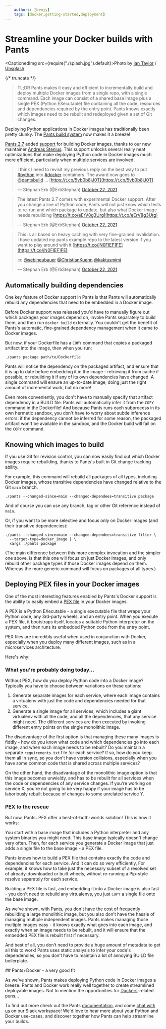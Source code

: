 ```yaml
---
    authors: [benjy]
    tags: [docker,getting-started,deployment]
---
```


# Streamline your Docker builds with Pants

<CaptionedImg src={require("./splash.jpg").default}>Photo by [Ian Taylor](https://unsplash.com/@carrier_lost?utm_source=ghost&utm_medium=referral&utm_campaign=api-credit) / [Unsplash](https://unsplash.com/?utm_source=ghost&utm_medium=referral&utm_campaign=api-credit)</CaptionedImg>

{/* truncate */}

> TL;DR Pants makes it easy and efficient to incrementally build and deploy multiple Docker images from a single repo, with a single command. Each image can consist of a shared base image plus a single PEX (Python EXecutable) file containing all the code, resources and dependencies required by the entry point. Pants knows exactly which images need to be rebuilt and redeployed given a set of Git changes.

Deploying Python applications in Docker images has traditionally been pretty clunky. The [Pants build system](https://www.pantsbuild.org/) now makes it a breeze!

[Pants 2.7](../2021-09-27-introducing-pants-2-7/index.mdx) added [support](../2021-09-28-docker-support/index.mdx) for building Docker images, thanks to our new maintainer [Andreas Stenius](../2021-09-14-meet-our-newest-maintainer-andreas-stenius/index.mdx). This support unlocks several really neat optimizations that make deploying Python code in Docker images much more efficient, particularly when multiple services are involved.

> I think I need to revisit my previous reply on the best way to put [#python](https://twitter.com/hashtag/python?src=hash&ref_src=twsrc%5Etfw) into [#docker](https://twitter.com/hashtag/docker?src=hash&ref_src=twsrc%5Etfw) containers. The award now goes to [@pantsbuild](https://twitter.com/pantsbuild?ref_src=twsrc%5Etfw) ... [https://t.co/5vb0b8jJ0T](https://t.co/5vb0b8jJ0T)
>
> — Stephan Erb (@ErbStephan) [October 22, 2021](https://twitter.com/ErbStephan/status/1451475076545761294?ref_src=twsrc%5Etfw)

> The latest Pants 2.7 comes with experimental Docker support. After you change a line of Python code, Pants will not just know which tests to re-run and which package to update, but also what Docker image needs rebuilding [https://t.co/eErV8g3Urg](https://t.co/eErV8g3Urg)
>
> — Stephan Erb (@ErbStephan) [October 22, 2021](https://twitter.com/ErbStephan/status/1451475079574048794?ref_src=twsrc%5Etfw)

> This is all based on heavy caching with very fine-grained invalidation. I have updated my pants example repo to the latest version if you want to play around with it [https://t.co/jN0FIEF1FE](https://t.co/jN0FIEF1FE)
>
> cc [@sebineubauer](https://twitter.com/sebineubauer?ref_src=twsrc%5Etfw) [@ChristianKuehn](https://twitter.com/ChristianKuehn?ref_src=twsrc%5Etfw) [@kaktusmimi](https://twitter.com/kaktusmimi?ref_src=twsrc%5Etfw)
>
> — Stephan Erb (@ErbStephan) [October 22, 2021](https://twitter.com/ErbStephan/status/1451475081859846144?ref_src=twsrc%5Etfw)

## Automatically building dependencies

One key feature of Docker support in Pants is that Pants will automatically rebuild any dependencies that need to be embedded in a Docker image.

Before Docker support was released you'd have to manually figure out which packages your images depend on, invoke Pants separately to build them, and then run `docker build` externally. You couldn't get the benefit of Pants's automatic, fine-grained dependency management when it came to Docker images.

But now, if your Dockerfile has a `COPY` command that copies a packaged artifact into the image, then when you run:

```text
./pants package path/to/Dockerfile
```

Pants will notice the dependency on the packaged artifact, and ensure that it is up to date before embedding it in the image - retrieving it from cache if possible, or rebuilding it if any of its own dependencies have changed. A single command will ensure an up-to-date image, doing just the right amount of incremental work, but no more!

Even more conveniently, you don't have to manually specify that artifact dependency in a BUILD file. Pants will automatically infer it from the `COPY` command in the Dockerfile! And because Pants runs each subprocess in its own hermetic sandbox, you don't have to worry about subtle inference errors: if the dependency cannot be inferred for some reason, the packaged artifact won't be available in the sandbox, and the Docker build will fail on the `COPY` command.

## Knowing which images to build

If you use Git for revision control, you can now easily find out which Docker images require rebuilding, thanks to Pants's built in Git change tracking ability.

For example, this command will rebuild all packages of all types, including Docker images, whose transitive dependencies have changed relative to the Git `main` branch.

```text
./pants --changed-since=main --changed-dependees=transitive package
```

And of course you can use any branch, tag or other Git reference instead of `main`.

Or, if you want to be more selective and focus only on Docker images (and their transitive dependencies):

```text
./pants --changed-since=main --changed-dependees=transitive filter \
  --target-type=docker_image | \
  xargs ./pants package
```

(The main difference between this more complex invocation and the simpler one above, is that this one will focus on just Docker images, and only rebuild other package types if those Docker images depend on them. Whereas the more generic command will focus on packages of all types.)

## Deploying PEX files in your Docker images

One of the most interesting features enabled by Pants's Docker support is the ability to easily embed a [PEX file](https://www.pantsbuild.org/docs/pex-files) in your Docker images.

A PEX is a Python EXecutable - a single executable file that wraps your Python code, any 3rd-party wheels, and an entry point. When you execute a PEX file, it bootstraps itself, locates a suitable Python interpreter on the system, and then runs its embedded Python code from the entry point.

PEX files are incredibly useful when used in conjunction with Docker, especially when you deploy many different images, such as in a microservices architecture.

Here's why:

### What you're probably doing today...

Without PEX, how do you deploy Python code into a Docker image? Typically you have to choose between variations on these options:

1.  Generate separate images for each service, where each image contains a virtualenv with just the code and dependencies needed for that service.
2.  Generate a single image for all services, which includes a giant virtualenv with all the code, and all the dependencies, that any service might need. The different services are then executed by invoking different entry points on the single monolithic image.

The disadvantage of the first option is that managing these many images is fiddly - how do you know what code and which dependencies go into each image, and when each image needs to be rebuilt? Do you maintain a separate `requirements.txt` file for each service? If so, how do you keep them all in sync, so you don't have version collisions, especially when you have some common code that is shared across multiple services?

On the other hand, the disadvantage of the monolithic image option is that this image becomes unwieldy, and has to be rebuilt for all services when the code or dependencies of any service changes. If you're working on service X, you're not going to be very happy if your image has to be laboriously rebuilt because of changes to some unrelated service Y.

### PEX to the rescue

But now, Pants+PEX offer a best-of-both-worlds solution! This is how it works:

You start with a base image that includes a Python interpreter and any system binaries you might need. This base image typically doesn't change very often. Then, for each service you generate a Docker image that just adds a single file to the base image - a PEX file.

Pants knows how to build a PEX file that contains exactly the code and dependencies for each service. And it can do so very efficiently, For example, it knows how to take just the necessary subset of a resolved set of already-downloaded or built wheels, without re-running a Pip-style resolve separately for each service.

Building a PEX file is fast, and embedding it into a Docker image is also fast - you don't need to rebuild any virtualenvs, you just `COPY` a single file onto the base image.

As we've shown, with Pants, you don't have the cost of frequently rebuilding a large monolithic image, but you also don't have the hassle of managing multiple independent images. Pants makes managing those multiple images easy - it knows exactly what goes into each image, and exactly when an image needs to be rebuilt, and it will ensure that the embedded PEX file is rebuilt first if necessary.

And best of all, you don't need to provide a huge amount of metadata to get all this to work! Pants uses static analysis to infer your code's dependencies, so you don't have to maintain a lot of annoying BUILD file boilerplate.

\## Pants+Docker - a very good fit

As we've shown, Pants makes deploying Python code in Docker images a breeze. Pants and Docker work really well together to create streamlined deployable images. Not to mention the opportunities for [Dockers](https://us.dockers.com/)\-related puns...

To find out more check out the Pants [documentation](https://www.pantsbuild.org/), and come [chat with us](https://join.slack.com/t/pantsbuild/shared_invite/zt-d0uh0mok-RLvVosDiX6JDpvStH~bFBA) on our Slack workspace! We'd love to hear more about your Python and Docker use-cases, and discover together how Pants can help streamline your builds.
